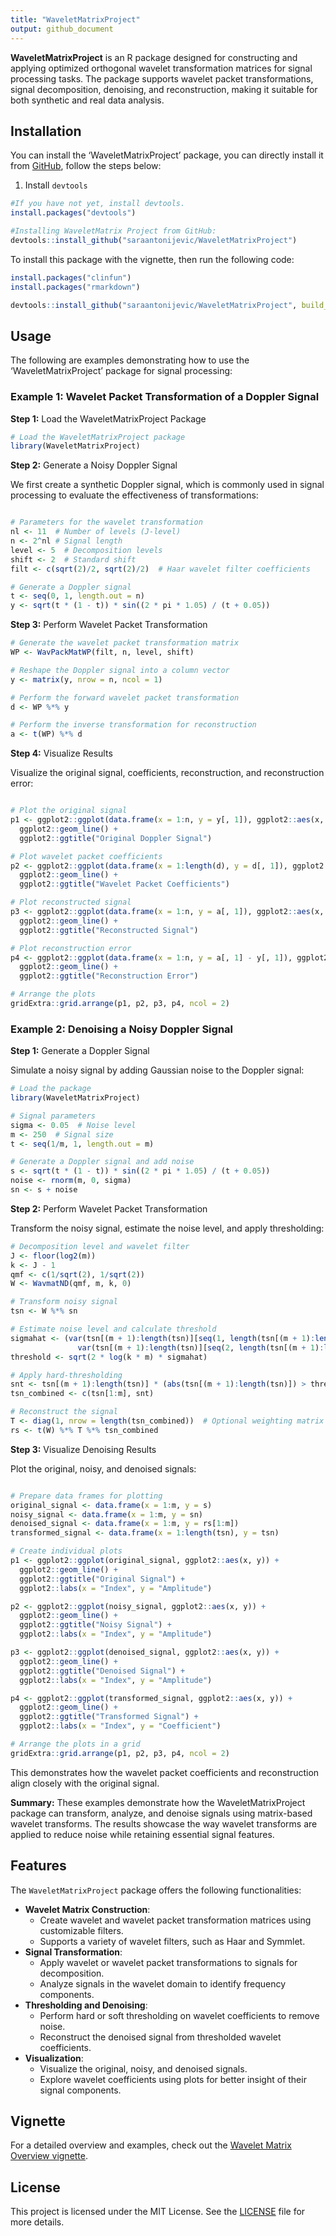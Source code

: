 ```yaml
---
title: "WaveletMatrixProject"
output: github_document
---
```


<!-- badges: start -->
<!-- badges: end -->

**WaveletMatrixProject** is an R package designed for constructing and applying optimized orthogonal wavelet transformation matrices for signal processing tasks. The package supports wavelet packet transformations, signal decomposition, denoising, and reconstruction, making it suitable for both synthetic and real data analysis.

## Installation

You can install the 'WaveletMatrixProject' package, you can directly install it from [GitHub](https://github.com/saraantonijevic/WaveletMatrixProject), follow the steps below:

1. Install `devtools`
```r
#If you have not yet, install devtools.
install.packages("devtools")

#Installing WaveletMatrix Project from GitHub:
devtools::install_github("saraantonijevic/WaveletMatrixProject")
```
To install this package with the vignette, then run the following code:

```r
install.packages("clinfun")
install.packages("rmarkdown")

devtools::install_github("saraantonijevic/WaveletMatrixProject", build_vignettes = TRUE, force = TRUE)

```

## Usage

The following are examples demonstrating how to use the 'WaveletMatrixProject' package for signal processing:

### Example 1:  Wavelet Packet Transformation of a Doppler Signal


**Step 1:** Load the WaveletMatrixProject Package

``` r
# Load the WaveletMatrixProject package
library(WaveletMatrixProject)
``` 


**Step 2:** Generate a Noisy Doppler Signal

We first create a synthetic Doppler signal, which is commonly used in signal processing to evaluate the effectiveness of transformations:

``` r

# Parameters for the wavelet transformation
nl <- 11  # Number of levels (J-level)
n <- 2^nl # Signal length
level <- 5  # Decomposition levels
shift <- 2  # Standard shift
filt <- c(sqrt(2)/2, sqrt(2)/2)  # Haar wavelet filter coefficients

# Generate a Doppler signal
t <- seq(0, 1, length.out = n)
y <- sqrt(t * (1 - t)) * sin((2 * pi * 1.05) / (t + 0.05))

```

**Step 3:**  Perform Wavelet Packet Transformation
``` r
# Generate the wavelet packet transformation matrix
WP <- WavPackMatWP(filt, n, level, shift)

# Reshape the Doppler signal into a column vector
y <- matrix(y, nrow = n, ncol = 1)

# Perform the forward wavelet packet transformation
d <- WP %*% y

# Perform the inverse transformation for reconstruction
a <- t(WP) %*% d

``` 


**Step 4:**  Visualize Results

Visualize the original signal, coefficients, reconstruction, and reconstruction error:

``` r

# Plot the original signal
p1 <- ggplot2::ggplot(data.frame(x = 1:n, y = y[, 1]), ggplot2::aes(x, y)) +
  ggplot2::geom_line() +
  ggplot2::ggtitle("Original Doppler Signal")

# Plot wavelet packet coefficients
p2 <- ggplot2::ggplot(data.frame(x = 1:length(d), y = d[, 1]), ggplot2::aes(x, y)) +
  ggplot2::geom_line() +
  ggplot2::ggtitle("Wavelet Packet Coefficients")

# Plot reconstructed signal
p3 <- ggplot2::ggplot(data.frame(x = 1:n, y = a[, 1]), ggplot2::aes(x, y)) +
  ggplot2::geom_line() +
  ggplot2::ggtitle("Reconstructed Signal")

# Plot reconstruction error
p4 <- ggplot2::ggplot(data.frame(x = 1:n, y = a[, 1] - y[, 1]), ggplot2::aes(x, y)) +
  ggplot2::geom_line() +
  ggplot2::ggtitle("Reconstruction Error")

# Arrange the plots
gridExtra::grid.arrange(p1, p2, p3, p4, ncol = 2)

```


### Example 2: Denoising a Noisy Doppler Signal

**Step 1:** Generate a Doppler Signal

Simulate a noisy signal by adding Gaussian noise to the Doppler signal:

``` r
# Load the package
library(WaveletMatrixProject)

# Signal parameters
sigma <- 0.05  # Noise level
m <- 250  # Signal size
t <- seq(1/m, 1, length.out = m)

# Generate a Doppler signal and add noise
s <- sqrt(t * (1 - t)) * sin((2 * pi * 1.05) / (t + 0.05))
noise <- rnorm(m, 0, sigma)
sn <- s + noise

``` 

**Step 2:**  Perform Wavelet Packet Transformation

Transform the noisy signal, estimate the noise level, and apply thresholding:
``` r
# Decomposition level and wavelet filter
J <- floor(log2(m))
k <- J - 1
qmf <- c(1/sqrt(2), 1/sqrt(2))
W <- WavmatND(qmf, m, k, 0)

# Transform noisy signal
tsn <- W %*% sn

# Estimate noise level and calculate threshold
sigmahat <- (var(tsn[(m + 1):length(tsn)][seq(1, length(tsn[(m + 1):length(tsn)]), 2)]) +
               var(tsn[(m + 1):length(tsn)][seq(2, length(tsn[(m + 1):length(tsn)]), 2)])) / 2
threshold <- sqrt(2 * log(k * m) * sigmahat)

# Apply hard-thresholding
snt <- tsn[(m + 1):length(tsn)] * (abs(tsn[(m + 1):length(tsn)]) > threshold)
tsn_combined <- c(tsn[1:m], snt)

# Reconstruct the signal
T <- diag(1, nrow = length(tsn_combined))  # Optional weighting matrix
rs <- t(W) %*% T %*% tsn_combined

``` 

**Step 3:**  Visualize Denoising Results

Plot the original, noisy, and denoised signals:

``` r

# Prepare data frames for plotting
original_signal <- data.frame(x = 1:m, y = s)
noisy_signal <- data.frame(x = 1:m, y = sn)
denoised_signal <- data.frame(x = 1:m, y = rs[1:m])
transformed_signal <- data.frame(x = 1:length(tsn), y = tsn)

# Create individual plots
p1 <- ggplot2::ggplot(original_signal, ggplot2::aes(x, y)) +
  ggplot2::geom_line() +
  ggplot2::ggtitle("Original Signal") +
  ggplot2::labs(x = "Index", y = "Amplitude")

p2 <- ggplot2::ggplot(noisy_signal, ggplot2::aes(x, y)) +
  ggplot2::geom_line() +
  ggplot2::ggtitle("Noisy Signal") +
  ggplot2::labs(x = "Index", y = "Amplitude")

p3 <- ggplot2::ggplot(denoised_signal, ggplot2::aes(x, y)) +
  ggplot2::geom_line() +
  ggplot2::ggtitle("Denoised Signal") +
  ggplot2::labs(x = "Index", y = "Amplitude")

p4 <- ggplot2::ggplot(transformed_signal, ggplot2::aes(x, y)) +
  ggplot2::geom_line() +
  ggplot2::ggtitle("Transformed Signal") +
  ggplot2::labs(x = "Index", y = "Coefficient")

# Arrange the plots in a grid
gridExtra::grid.arrange(p1, p2, p3, p4, ncol = 2)

``` 
This demonstrates how the wavelet packet coefficients and reconstruction align closely with the original signal.


**Summary:** These examples demonstrate how the WaveletMatrixProject package can transform, analyze, and denoise signals using matrix-based wavelet transforms. The results showcase the way wavelet transforms are applied to reduce noise while retaining essential signal features.

## Features

The `WaveletMatrixProject` package offers the following functionalities:

- **Wavelet Matrix Construction**:
  - Create wavelet and wavelet packet transformation matrices using customizable filters.
  - Supports a variety of wavelet filters, such as Haar and Symmlet.

- **Signal Transformation**:
  - Apply wavelet or wavelet packet transformations to signals for decomposition.
  - Analyze signals in the wavelet domain to identify frequency components.

- **Thresholding and Denoising**:
  - Perform hard or soft thresholding on wavelet coefficients to remove noise.
  - Reconstruct the denoised signal from thresholded wavelet coefficients.

- **Visualization**:
  - Visualize the original, noisy, and denoised signals.
  - Explore wavelet coefficients using plots for better insight of their signal components.



## Vignette
For a detailed overview and examples, check out the [Wavelet Matrix Overview vignette](https://saraantonijevic.github.io/WaveletMatrixProject/WaveletMatrixOverview.html).






## License

This project is licensed under the MIT License. See the [LICENSE](LICENSE.md) file for more details.


